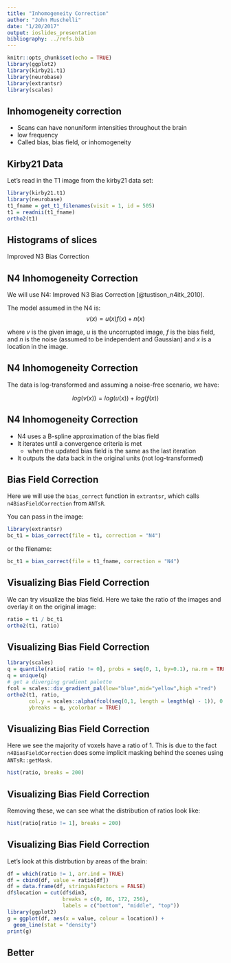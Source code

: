 ```yaml
---
title: "Inhomogeneity Correction"
author: "John Muschelli"
date: "1/20/2017"
output: ioslides_presentation
bibliography: ../refs.bib      
---
```


```r
knitr::opts_chunk$set(echo = TRUE)
library(ggplot2)
library(kirby21.t1)
library(neurobase)
library(extrantsr)
library(scales)
```

## Inhomogeneity correction

- Scans can have nonuniform intensities throughout the brain
- low frequency
- Called bias, bias field, or inhomogeneity

## Kirby21 Data

Let's read in the T1 image from the kirby21 data set:

```r
library(kirby21.t1)
library(neurobase)
t1_fname = get_t1_filenames(visit = 1, id = 505)
t1 = readnii(t1_fname)
ortho2(t1)
```

## Histograms of slices


Improved N3 Bias Correction

## N4 Inhomogeneity Correction

We will use N4: Improved N3 Bias Correction [@tustison_n4itk_2010].  

The model assumed in the N4 is:
$$
v(x) = u(x)f(x) + n(x)
$$

where $v$ is the given image, $u$ is the uncorrupted image, $f$ is the bias field, and $n$ is the noise (assumed to be independent and Gaussian) and $x$ is a location in the image.


## N4 Inhomogeneity Correction

The data is log-transformed and assuming a noise-free scenario, we have:

$$
log(v(x)) = log(u(x)) + log( f(x) )
$$

## N4 Inhomogeneity Correction

- N4 uses a B-spline approximation of the bias field
- It iterates until a convergence criteria is met
    - when the updated bias field is the same as the last iteration
- It outputs the data back in the original units (not log-transformed)

## Bias Field Correction

Here we will use the `bias_correct` function in `extrantsr`, which calls `n4BiasFieldCorrection` from `ANTsR`.  

You can pass in the image:
```r
library(extrantsr)
bc_t1 = bias_correct(file = t1, correction = "N4")
```

or the filename:

```r
bc_t1 = bias_correct(file = t1_fname, correction = "N4")
```


## Visualizing Bias Field Correction

We can try visualize the bias field.  Here we take the ratio of the images and overlay it on the original image:

```r
ratio = t1 / bc_t1
ortho2(t1, ratio)
```

## Visualizing Bias Field Correction


```r
library(scales)
q = quantile(ratio[ ratio != 0], probs = seq(0, 1, by=0.1), na.rm = TRUE)
q = unique(q)
# get a diverging gradient palette
fcol = scales::div_gradient_pal(low="blue",mid="yellow",high ="red") 
ortho2(t1, ratio, 
       col.y = scales::alpha(fcol(seq(0,1, length = length(q) - 1)), 0.5), 
       ybreaks = q, ycolorbar = TRUE)
```


## Visualizing Bias Field Correction

Here we see the majority of voxels have a ratio of $1$.  This is due to the fact `n4BiasFieldCorrection` does some implicit masking behind the scenes using `ANTsR::getMask`.

```r
hist(ratio, breaks = 200)
```


## Visualizing Bias Field Correction

Removing these, we can see what the distribution of ratios look like:
```r
hist(ratio[ratio != 1], breaks = 200)
```


## Visualizing Bias Field Correction

Let's look at this distrbution by areas of the brain:

```r
df = which(ratio != 1, arr.ind = TRUE)
df = cbind(df, value = ratio[df])
df = data.frame(df, stringsAsFactors = FALSE)
df$location = cut(df$dim3, 
                  breaks = c(0, 86, 172, 256),
                  labels = c("bottom", "middle", "top"))
library(ggplot2)
g = ggplot(df, aes(x = value, colour = location)) + 
  geom_line(stat = "density")
print(g)
```

## Better



